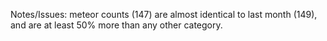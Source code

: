 Notes/Issues: meteor counts (147) are almost identical to last month (149), and are at least 50% more than any other category.
